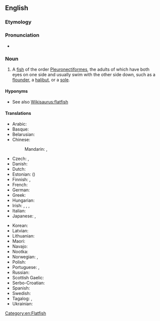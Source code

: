 ==English==
{{wikipedia}}

===Etymology===
{{compound|lang=en|flat|fish}}

===Pronunciation===
* {{audio|en-us-flatfish.ogg|Audio (US)|lang=en}}

===Noun===
{{en-noun|~|flatfish|flatfishes}}

# A [[fish]] of the order [[Pleuronectiformes]], the adults of which have both eyes on one side and usually swim with the other side down, such as a [[flounder]], a [[halibut]], or a [[sole]].

====Hyponyms====
* See also [[Wikisaurus:flatfish]]

====Translations====
{{trans-top|fish of the order Pleuronectiformes}}
* Arabic: {{t|ar|سمكَة مفلطحَة}}
* Basque: {{t|eu|platuxa}}
* Belarusian: {{t|be|ка́мбала|f}}
* Chinese:
*: Mandarin: {{t+|cmn|比目魚|sc=Hani}}, {{t+|cmn|比目鱼|tr=bǐmùyú|sc=Hani}}
* Czech: {{t|cs|platýs|m}}, {{t|cs|kambala|f}}
* Danish: {{t+|da|fladfisk|c}}
* Dutch: {{t+|nl|platvis|m}}
* Estonian: {{t|et|lestaline}} ({{t+|et|kala}})
* Finnish: {{t+|fi|kampela}}, {{t|fi|kampelakala}}
* French: {{t+|fr|poisson plat|m}}
* German: {{t+|de|Plattfisch|m}}
* Greek: {{t|el|πλατύψαρο|n|sc=Grek}}
* Hungarian: {{t+|hu|lepényhal}}
* Irish: {{t|ga|leadhbóg|f}}, {{t|ga|leathóg|f}}, {{t|ga|iasc leathógach|m}}, {{t|ga|leith|f}}
* Italian: {{t+|it|rombo|m}}
* Japanese: {{t+|ja|鰈|tr=karei}}, {{t+|ja|カレイ|tr=karei}}
{{trans-mid}}
* Korean: {{t|ko|도다리}}
* Latvian: {{t+|lv|plekste|f}}
* Lithuanian: {{t+|lt|plekšnė}}
* Maori: {{t|mi|pātiki}}
* Navajo: {{t|nv|łóóʼtʼą́hí}}
* Nootka: {{t|nuk|p̕uuḥu}}
* Norwegian: {{t|no|flatfisk|m}}, {{t|no|flyndrefisk|m}}
* Polish: {{t+|pl|flądra|f}}
* Portuguese: {{t+|pt|linguado|m}}, {{t+|pt|solha|f}}
* Russian: {{t|ru|пло́ская ры́ба|f}}
* Scottish Gaelic: {{t|gd|pacach-cearr|m}}
* Serbo-Croatian: {{t|sh|plosnatica|f}}
* Spanish: {{t|es|pez plano|m}}
* Swedish: {{t|sv|plattfisk}}
* Tagalog: {{t|tl|isdang-lapad}}, {{t|tl|darapa}}
* Ukrainian: {{t+|uk|ка́мбала|f}}
{{trans-bottom}}

[[Category:en:Flatfish]]